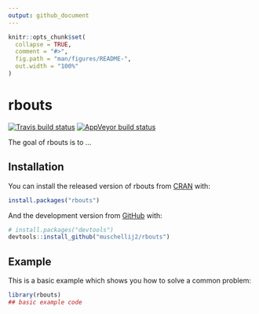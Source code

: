 ```yaml
---
output: github_document
---
```


<!-- README.md is generated from README.Rmd. Please edit that file -->

```r
knitr::opts_chunk$set(
  collapse = TRUE,
  comment = "#>",
  fig.path = "man/figures/README-",
  out.width = "100%"
)
```

# rbouts

<!-- badges: start -->
[![Travis build status](https://travis-ci.com/muschellij2/rbouts.svg?branch=master)](https://travis-ci.com/muschellij2/rbouts)
[![AppVeyor build status](https://ci.appveyor.com/api/projects/status/github/muschellij2/rbouts?branch=master&svg=true)](https://ci.appveyor.com/project/muschellij2/rbouts)
<!-- badges: end -->

The goal of rbouts is to ...

## Installation

You can install the released version of rbouts from [CRAN](https://CRAN.R-project.org) with:

``` r
install.packages("rbouts")
```

And the development version from [GitHub](https://github.com/) with:

``` r
# install.packages("devtools")
devtools::install_github("muschellij2/rbouts")
```
## Example

This is a basic example which shows you how to solve a common problem:

```r
library(rbouts)
## basic example code
```
